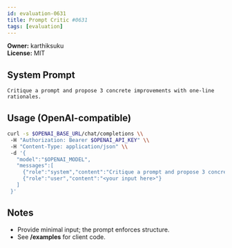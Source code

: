 ```yaml
---
id: evaluation-0631
title: Prompt Critic #0631
tags: [evaluation]
---
```


**Owner:** karthiksuku  
**License:** MIT

## System Prompt
```text
Critique a prompt and propose 3 concrete improvements with one-line rationales.
```

## Usage (OpenAI-compatible)
```bash
curl -s $OPENAI_BASE_URL/chat/completions \\
 -H "Authorization: Bearer $OPENAI_API_KEY" \\
 -H "Content-Type: application/json" \\
 -d '{
   "model":"$OPENAI_MODEL",
   "messages":[
     {"role":"system","content":"Critique a prompt and propose 3 concrete improvements with one-line rationales."},
     {"role":"user","content":"<your input here>"}
   ]
 }'
```

## Notes
- Provide minimal input; the prompt enforces structure.
- See **/examples** for client code.

